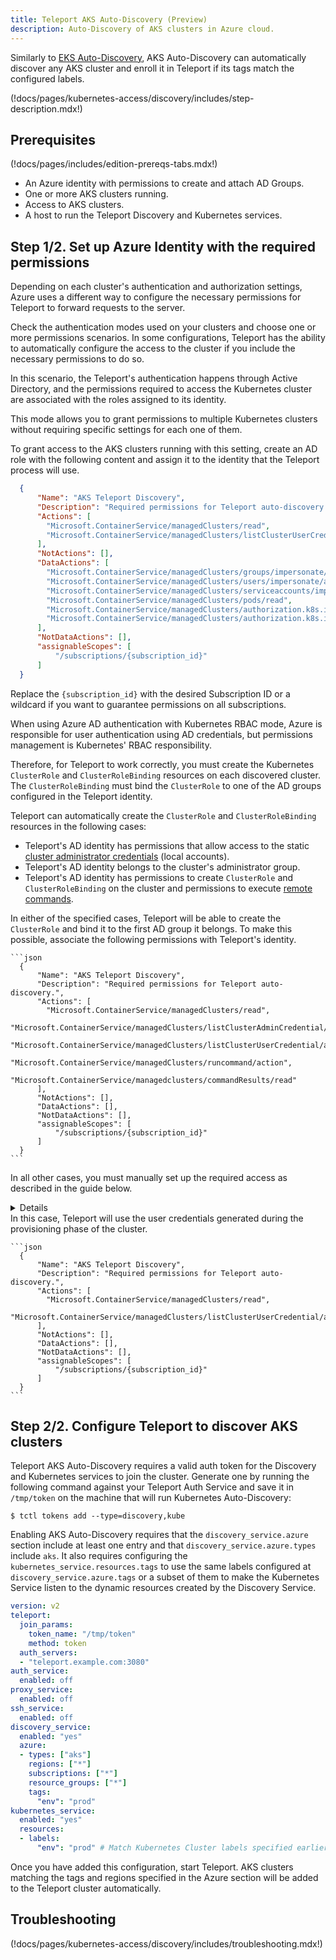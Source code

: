 ```yaml
---
title: Teleport AKS Auto-Discovery (Preview)
description: Auto-Discovery of AKS clusters in Azure cloud.
---
```


Similarly to [EKS Auto-Discovery](./aws.mdx), AKS Auto-Discovery can automatically 
discover any AKS cluster and enroll it in Teleport if its tags match the 
configured labels. 

(!docs/pages/kubernetes-access/discovery/includes/step-description.mdx!)

## Prerequisites

(!docs/pages/includes/edition-prereqs-tabs.mdx!)

- An Azure identity with permissions to create and attach AD Groups.
- One or more AKS clusters running. 
- Access to AKS clusters.
- A host to run the Teleport Discovery and Kubernetes services.

## Step 1/2. Set up Azure Identity with the required permissions

Depending on each cluster's authentication and authorization settings, Azure 
uses a different way to configure the necessary permissions for Teleport to forward 
requests to the server.

Check the authentication modes used on your clusters and choose one or more 
permissions scenarios. In some configurations, Teleport has the ability to 
automatically configure the access to the cluster if you include the necessary 
permissions to do so.

<Tabs>
  <TabItem label="Azure AD + Azure RBAC (recommended)" >

In this scenario, the Teleport's authentication happens through Active Directory, 
and the permissions required to access the Kubernetes cluster are associated with 
the roles assigned to its identity. 

This mode allows you to grant permissions to multiple Kubernetes clusters without 
requiring specific settings for each one of them.

To grant access to the AKS clusters running with this setting, create an AD role 
with the following content and assign it to the identity that the Teleport process will use.

```json
  {
      "Name": "AKS Teleport Discovery",
      "Description": "Required permissions for Teleport auto-discovery.",
      "Actions": [
        "Microsoft.ContainerService/managedClusters/read",
        "Microsoft.ContainerService/managedClusters/listClusterUserCredential/action"
      ],
      "NotActions": [],
      "DataActions": [
        "Microsoft.ContainerService/managedClusters/groups/impersonate/action",
        "Microsoft.ContainerService/managedClusters/users/impersonate/action",
        "Microsoft.ContainerService/managedClusters/serviceaccounts/impersonate/action",
        "Microsoft.ContainerService/managedClusters/pods/read",
        "Microsoft.ContainerService/managedClusters/authorization.k8s.io/selfsubjectaccessreviews/write",
        "Microsoft.ContainerService/managedClusters/authorization.k8s.io/selfsubjectrulesreviews/write",
      ],
      "NotDataActions": [],
      "assignableScopes": [
          "/subscriptions/{subscription_id}"
      ]
  }
```

Replace the `{subscription_id}` with the desired Subscription ID or a wildcard if 
you want to guarantee permissions on all subscriptions.

  </TabItem>

  <TabItem label="Azure AD + Kubernetes RBAC">

When using Azure AD authentication with Kubernetes RBAC mode, Azure is responsible 
for user authentication using AD credentials, but permissions management is Kubernetes' 
RBAC responsibility.

Therefore, for Teleport to work correctly, you must create the Kubernetes `ClusterRole` 
and `ClusterRoleBinding` resources on each discovered cluster. 
The `ClusterRoleBinding` must bind the `ClusterRole` to one of the AD groups 
configured in the Teleport identity.

Teleport can automatically create the `ClusterRole` and `ClusterRoleBinding` resources 
in the following cases:
- Teleport's AD identity has permissions that allow access to the static [cluster administrator credentials](https://learn.microsoft.com/en-us/rest/api/aks/managed-clusters/list-cluster-admin-credentials) (local accounts).
- Teleport's AD identity belongs to the cluster's administrator group.
- Teleport's AD identity has permissions to create `ClusterRole` and `ClusterRoleBinding` on the 
cluster and permissions to execute [remote commands](https://learn.microsoft.com/en-us/rest/api/aks/managed-clusters/run-command).

In either of the specified cases, Teleport will be able to create the `ClusterRole` and bind 
it to the first AD group it belongs. To make this possible, associate the 
following permissions with Teleport's identity.

    ```json
      {
          "Name": "AKS Teleport Discovery",
          "Description": "Required permissions for Teleport auto-discovery.",
          "Actions": [
            "Microsoft.ContainerService/managedClusters/read",
            "Microsoft.ContainerService/managedClusters/listClusterAdminCredential/action",
            "Microsoft.ContainerService/managedClusters/listClusterUserCredential/action",
            "Microsoft.ContainerService/managedClusters/runcommand/action",
            "Microsoft.ContainerService/managedclusters/commandResults/read"
          ],
          "NotActions": [],
          "DataActions": [],
          "NotDataActions": [],
          "assignableScopes": [
              "/subscriptions/{subscription_id}"
          ]
      }
    ```

In all other cases, you must manually set up the required access as described in the guide below.

<Details 
title="Manual configuration of Teleport RBAC permissions" 
opened={false}
>

Connect to every cluster to enroll with admin permissions and create the following resources 
using `kubectl`.

### ClusterRole

Create the `ClusterRole` RBAC definition with the required permissions for Teleport 
Kubernetes Service to forward requests to the cluster.

```yaml
apiVersion: rbac.authorization.k8s.io/v1
kind: ClusterRole
metadata:
  name: teleport
rules:
- apiGroups:
  - ""
  resources:
  - users
  - groups
  - serviceaccounts
  verbs:
  - impersonate
- apiGroups:
  - ""
  resources:
  - pods
  verbs:
  - get
- apiGroups:
  - "authorization.k8s.io"
  resources:
  - selfsubjectaccessreviews
  - selfsubjectrulesreviews
  verbs:
  - create
```

### ClusterRoleBinding

Link the previously created `ClusterRole` into the Teleport AD group id.

```yaml
kind: ClusterRoleBinding
apiVersion: rbac.authorization.k8s.io/v1
metadata:
  name: teleport
roleRef:
  apiGroup: rbac.authorization.k8s.io
  kind: ClusterRole
  name: teleport
subjects:
- kind: Group
  name: {azure_ad_group_id}
  apiGroup: rbac.authorization.k8s.io
```

Replace `{azure_ad_group_id}` with the appropriate Azure AD group id
associated with Teleport identity.

</Details>


  </TabItem>
    <TabItem label="Local Accounts">
      In this case, Teleport will use the user credentials generated during the 
      provisioning phase of the cluster. 

    ```json
      {
          "Name": "AKS Teleport Discovery",
          "Description": "Required permissions for Teleport auto-discovery.",
          "Actions": [
            "Microsoft.ContainerService/managedClusters/read",
            "Microsoft.ContainerService/managedClusters/listClusterUserCredential/action",
          ],
          "NotActions": [],
          "DataActions": [],
          "NotDataActions": [],
          "assignableScopes": [
              "/subscriptions/{subscription_id}"
          ]
      }
    ```

  </TabItem>
</Tabs>


## Step 2/2. Configure Teleport to discover AKS clusters

Teleport AKS Auto-Discovery requires a valid auth token for the Discovery and 
Kubernetes services to join the cluster. Generate one by running the following 
command against your Teleport Auth Service and save it in `/tmp/token` on the 
machine that will run Kubernetes Auto-Discovery:

```code
$ tctl tokens add --type=discovery,kube
```

Enabling AKS Auto-Discovery requires that the `discovery_service.azure` section 
include at least one entry and that `discovery_service.azure.types` include `aks`. 
It also requires configuring the `kubernetes_service.resources.tags` to use the same 
labels configured at `discovery_service.azure.tags` or a subset of them to make 
the Kubernetes Service listen to the dynamic resources created by the Discovery 
Service.

```yaml
version: v2
teleport:
  join_params:
    token_name: "/tmp/token"
    method: token
  auth_servers:
  - "teleport.example.com:3080"
auth_service:
  enabled: off
proxy_service:
  enabled: off
ssh_service:
  enabled: off
discovery_service:
  enabled: "yes"
  azure:
  - types: ["aks"]
    regions: ["*"]
    subscriptions: ["*"]
    resource_groups: ["*"]
    tags:
      "env": "prod"
kubernetes_service:
  enabled: "yes"
  resources:
  - labels:
      "env": "prod" # Match Kubernetes Cluster labels specified earlier
```

Once you have added this configuration, start Teleport. AKS clusters matching the tags and regions
specified in the Azure section will be added to the Teleport cluster automatically.

## Troubleshooting

(!docs/pages/kubernetes-access/discovery/includes/troubleshooting.mdx!)